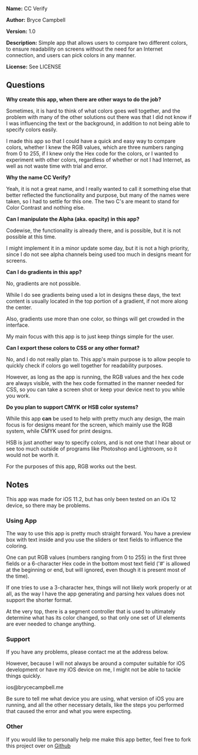 '''Name:''' CC Verify

'''Author:''' Bryce Campbell

'''Version:''' 1.0

'''Description:''' Simple app that allows users to compare two different colors, to ensure readability on screens without the need for an Internet connection, and users can pick colors in any manner.

'''License:''' See LICENSE

==Questions==

'''Why create this app, when there are other ways to do the job?'''

<p>Sometimes, it is hard to think of what colors goes well together, and the problem with many of the other solutions out there was that I did not know if I was influencing the text or the background, in addition to not being able to specify colors easily.</p>
<p>I made this app so that I could have a quick and easy way to compare colors, whether I knew the RGB values, which are three numbers ranging from 0 to 255, if I knew only the Hex code for the colors, or I wanted to experiment with other colors, regardless of whether or not I had Internet, as well as not waste time with trial and error.</p>

'''Why the name CC Verify?'''

<p>Yeah, it is not a great name, and I really wanted to call it something else that better reflected the functionality and purpose, but many of the names were taken, so I had to settle for this one. The two C's are meant to stand for Color Contrast and nothing else.</p>

'''Can I manipulate the Alpha (aka. opacity) in this app?'''

<p>Codewise, the functionality is already there, and is possible, but it is not possible at this time.</p>
<p>I might implement it in a minor update some day, but it is not a high priority, since I do not see alpha channels being used too much in designs meant for screens.</p>

'''Can I do gradients in this app?'''

<p>No, gradients are not possible.</p> 
<p>While I do see gradients being used a lot in designs these days, the text content is usually located in the top portion of a gradient, if not more along the center.</p>
<p>Also, gradients use more than one color, so things will get crowded in the interface.</p>
<p>My main focus with this app is to just keep things simple for the user.</p>

'''Can I export these colors to CSS or any other format?'''

<p>No, and I do not really plan to. This app's main purpose is to allow people to quickly check if colors go well together for readability purposes.</p>
<p>However, as long as the app is running, the RGB values and the hex code are always visible, with the hex code formatted in the manner needed for CSS, so you can take a screen shot or keep your device next to you while you work.</p>

'''Do you plan to support CMYK or HSB color systems?'''

<p>While this app <strong>can</strong> be used to help with pretty much any design, the main focus is for designs meant for the screen, which mainly use the RGB system, while CMYK used for print designs.</p>
<p>HSB is just another way to specify colors, and is not one that I hear about or see too much outside of programs like Photoshop and Lightroom, so it would not be worth it.</p>
<p>For the purposes of this app, RGB works out the best.</p>

==Notes==

This app was made for iOS 11.2, but has only been tested on an iOs 12 device, so there may be problems.

===Using App===

The way to use this app is pretty much straight forward. You have a preview box with text inside and you use the sliders or text fields to influence the coloring.

One can put RGB values (numbers ranging from 0 to 255) in the first three fields or a 6-character Hex code in the bottom most text field ('#' is allowed at the beginning or end, but will ignored, even though it is present most of the time).

If one tries to use a 3-character hex, things will not likely work properly or at all, as the way I have the app generating and parsing hex values does not support the shorter format.

At the very top, there is a segment controller that is used to ultimately determine what has its color changed, so that only one set of UI elements are ever needed to change anything.

===Support===

If you have any problems, please contact me at the address below.

However, because I will not always be around a computer suitable for iOS development or have my iOS device on me, I might not be able to tackle things quickly.

ios@brycecampbell.me

Be sure to tell me what device you are using, what version of iOS you are running, and all the other necessary details, like the steps you performed that caused the error and what you were expecting.

===Other===

If you would like to personally help me make this app better, feel free to fork this project over on [https://github.com/bryceac/CCVerify Github]